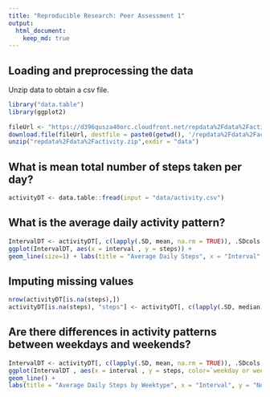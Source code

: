 ```yaml
---
title: "Reproducible Research: Peer Assessment 1"
output: 
  html_document:
    keep_md: true
---
```



## Loading and preprocessing the data
Unzip data to obtain a csv file.   
```r
library("data.table")
library(ggplot2)
      
fileUrl <- "https://d396qusza40orc.cloudfront.net/repdata%2Fdata%2Factivity.zip"
download.file(fileUrl, destfile = paste0(getwd(), '/repdata%2Fdata%2Factivity.zip'), method = "curl")
unzip("repdata%2Fdata%2Factivity.zip",exdir = "data")
```


## What is mean total number of steps taken per day?
```r
activityDT <- data.table::fread(input = "data/activity.csv")
```


## What is the average daily activity pattern?
```r
IntervalDT <- activityDT[, c(lapply(.SD, mean, na.rm = TRUE)), .SDcols = c("steps"), by = .(interval)] 
ggplot(IntervalDT, aes(x = interval , y = steps)) + 
geom_line(size=1) + labs(title = "Average Daily Steps", x = "Interval", y = "Average Steps per day") + theme(plot.title = element_text(hjust = 0.5))
```


## Imputing missing values
```r
nrow(activityDT[is.na(steps),])
activityDT[is.na(steps), "steps"] <- activityDT[, c(lapply(.SD, median, na.rm = TRUE)), .SDcols = c("steps")]
```
      
## Are there differences in activity patterns between weekdays and weekends?
```r
IntervalDT <- activityDT[, c(lapply(.SD, mean, na.rm = TRUE)), .SDcols = c("steps"), by = .(interval, `weekday or weekend`)] 
ggplot(IntervalDT , aes(x = interval , y = steps, color=`weekday or weekend`)) + 
geom_line() + 
labs(title = "Average Daily Steps by Weektype", x = "Interval", y = "No. of Steps") + facet_wrap(~`weekday or weekend` , ncol = 1, nrow=2) + theme(plot.title = element_text(hjust = 0.5))  
```
